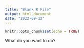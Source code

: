 ```yaml
---
title: "Blank R File"
output: html_document
date: "2022-09-12"
---
```


```r
knitr::opts_chunk$set(echo = TRUE)

```

What do you want to do?

```r

```
